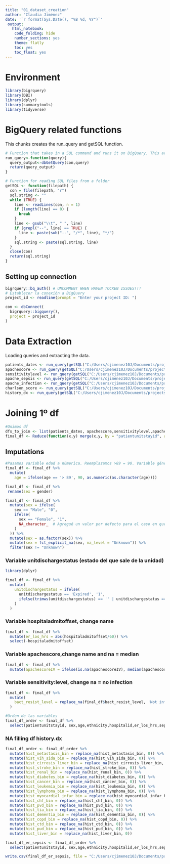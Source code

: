 ```yaml
---
title: "01_dataset_creation"
author: "Claudia Jiménez"
date: '`r format(Sys.Date(), "%B %d, %Y")`'
 output:
   html_notebook:
    code_folding: hide
    number_sections: yes
    theme: flatly
    toc: yes
    toc_float: yes
---
```

# Environment

```r
library(bigrquery)
library(DBI)
library(dplyr)
library(summarytools)
library(tidyverse)
```
# BigQuery related functions

This chunks creates the run_query and getSQL function.

```r
# Function that takes in a SQL command and runs it on BigQuery. This avoids the connection data in each iteration
run_query<-function(query){
  query_output<-dbGetQuery(con,query)
  return(query_output)
}

# Function for reading SQL files from a folder
getSQL <- function(filepath) {
  con = file(filepath, "r")
  sql.string <- ""
  while (TRUE) {
    line <- readLines(con, n = 1)
    if (length(line) == 0) {
      break
    }
    line <- gsub("\\t", " ", line)
    if (grepl("--", line) == TRUE) {
      line <- paste(sub("--", "/*", line), "*/")
    }
    sql.string <- paste(sql.string, line)
  }
  close(con)
  return(sql.string)
}
```

## Setting up connection

```r
bigrquery::bq_auth() # UNCOMMENT WHEN HAVEN TOCKEN ISSUES!!!
# Establecer la conexión a BigQuery
project_id <- readline(prompt = "Enter your project ID: ")

con <- dbConnect(
  bigrquery::bigquery(),
  project = project_id
)

```
# Data Extraction

Loading queries and extracting the data.
```r
patients_dates <- run_query(getSQL("C:/Users/cjimenez10J/Documents/projects/r_urgencias_sepsis/r_urgencias_sepsis/Analysis/sql/patients_date.sql"))
apachescore <- run_query(getSQL("C:/Users/cjimenez10J/Documents/projects/r_urgencias_sepsis/r_urgencias_sepsis/Analysis/sql/apachescore.sql"))
sensitivitylevel <- run_query(getSQL("C:/Users/cjimenez10J/Documents/projects/r_urgencias_sepsis/r_urgencias_sepsis/Analysis/sql/sensitivitylevel.sql"))
apache_sepsis <- run_query(getSQL("C:/Users/cjimenez10J/Documents/projects/r_urgencias_sepsis/r_urgencias_sepsis/Analysis/sql/apache_sepsis.sql"))
apache_infection <- run_query(getSQL("C:/Users/cjimenez10J/Documents/projects/r_urgencias_sepsis/r_urgencias_sepsis/Analysis/sql/apache_infection.sql"))
charlson_score <- run_query(getSQL("C:/Users/cjimenez10J/Documents/projects/r_urgencias_sepsis/r_urgencias_sepsis/Analysis/sql/charlson_score.sql"))
history_dx <- run_query(getSQL("C:/Users/cjimenez10J/Documents/projects/r_urgencias_sepsis/r_urgencias_sepsis/Analysis/sql/history_dx.sql"))

```

# Joining 1º df
```r
#Unimos df
dfs_to_join <- list(patients_dates, apachescore,sensitivitylevel,apache_sepsis,apache_infection,charlson_score,history_dx)
final_df <- Reduce(function(x,y) merge(x,y, by = "patientunitstayid", all.x = TRUE), dfs_to_join)
```

## Imputations 
```r
#Pasamos variable edad a númerica. Reemplazamos >89 = 90. Variable género a numérica: hombre = 0, mujer = 1
final_df <- final_df %>%
  mutate(
    age = ifelse(age == '> 89', 90, as.numeric(as.character(age))))

final_df <- final_df %>%
 rename(sex = gender) 

final_df <- final_df %>%
  mutate(sex = ifelse(
    sex == "Male", "0",
    ifelse(
      sex == "Female", "1",
      NA_character_  # Agregué un valor por defecto para el caso en que sex no sea ni "Male" ni "Female"
    )
  )) %>%
  mutate(sex = as.factor(sex)) %>%
  mutate(sex = fct_explicit_na(sex, na_level = "Unknown")) %>%
  filter(sex != "Unknown")


```

### Variable unitdischargestatus (estado del que sale de la unidad)
```r
library(dplyr)

final_df <- final_df %>%
  mutate(
    unitdischargestatus = ifelse(
      unitdischargestatus == 'Expired', '1',
      ifelse(trimws(unitdischargestatus) == '' | unitdischargestatus == 'Alive', '0', NA_character_)
    )
  )

```
### Variable hospitaladmitoffset, change name
```r
final_df <- final_df %>%
  mutate(er_los_hrs = abs(hospitaladmitoffset/60)) %>%
  select(-hospitaladmitoffset)
```
### Variable apachescore,change name and na = median
```r
final_df <- final_df %>%
  mutate(apachescoreIV = ifelse(is.na(apachescoreIV), median(apachescoreIV, na.rm = TRUE), apachescoreIV))
```
### Variable sensitivity:level, change na = no infection
```r
final_df <- final_df %>%
  mutate(
    bact_resist_level = replace_na(final_df$bact_resist_level, 'Not infection')
  )
```


```r
#Orden de las variables
final_df_order <- final_df %>%
  select(patientunitstayid, sex,age,ethnicity,hospitalid,er_los_hrs,sepsis_bin,infection_bin,apacheadmissiondx,hospitaladmitsource,unittype,unitvisitnumber,unitstaytype,unitdischargelocation, unitdischargestatus,uniquepid,apachescoreIV,bact_resist_level, final_charlson_score, hist_metastasis_bin,hist_vih_sida_bin,hist_cirrosis_liver_bin, hist_stroke_bin,hist_renal_bin,hist_diabetes_bin,hist_cancer_bin,hist_leukemia_bin,hist_lymphoma_bin,hist_myocardial_infar_bin,hist_chf_bin,hist_pvd_bin,hist_tia_bin,hist_dementia_bin,hist_copd_bin,hist_ctd_bin,hist_pud_bin,hist_liver_bin)
```


### NA filling df history.dx
```r
final_df_order <- final_df_order %>%
  mutate(hist_metastasis_bin = replace_na(hist_metastasis_bin, 0)) %>%
  mutate(hist_vih_sida_bin = replace_na(hist_vih_sida_bin, 0)) %>%
  mutate(hist_cirrosis_liver_bin = replace_na(hist_cirrosis_liver_bin, 0)) %>%
  mutate(hist_stroke_bin = replace_na(hist_stroke_bin, 0)) %>%
  mutate(hist_renal_bin = replace_na(hist_renal_bin, 0)) %>%
  mutate(hist_diabetes_bin = replace_na(hist_diabetes_bin, 0)) %>%
  mutate(hist_cancer_bin = replace_na(hist_cancer_bin, 0)) %>%
  mutate(hist_leukemia_bin = replace_na(hist_leukemia_bin, 0)) %>%
  mutate(hist_lymphoma_bin = replace_na(hist_lymphoma_bin, 0)) %>%
  mutate(hist_myocardial_infar_bin = replace_na(hist_myocardial_infar_bin, 0)) %>%
  mutate(hist_chf_bin = replace_na(hist_chf_bin, 0)) %>%
  mutate(hist_pvd_bin = replace_na(hist_pvd_bin, 0)) %>%
  mutate(hist_tia_bin = replace_na(hist_tia_bin, 0)) %>%
  mutate(hist_dementia_bin = replace_na(hist_dementia_bin, 0)) %>%
  mutate(hist_copd_bin = replace_na(hist_copd_bin, 0)) %>%
  mutate(hist_ctd_bin = replace_na(hist_ctd_bin, 0)) %>%
  mutate(hist_pud_bin = replace_na(hist_pud_bin, 0)) %>%
  mutate(hist_liver_bin = replace_na(hist_liver_bin, 0))
```
```r
final_df_er_sepsis <- final_df_order %>%
  select(patientunitstayid, sex,age,ethnicity,hospitalid,er_los_hrs,sepsis_bin,infection_bin,apacheadmissiondx,unittype, unitdischargestatus,apachescoreIV,bact_resist_level, final_charlson_score, hist_metastasis_bin,hist_vih_sida_bin,hist_cirrosis_liver_bin, hist_stroke_bin,hist_renal_bin,hist_diabetes_bin,hist_cancer_bin,hist_leukemia_bin,hist_lymphoma_bin,hist_myocardial_infar_bin,hist_chf_bin,hist_pvd_bin,hist_tia_bin,hist_dementia_bin,hist_copd_bin,hist_ctd_bin,hist_pud_bin,hist_liver_bin)

write.csv(final_df_er_sepsis, file = "C:/Users/cjimenez10J/Documents/projects/r_urgencias_sepsis/r_urgencias_sepsis/Figures/selected_data.csv", row.names = FALSE)
```



